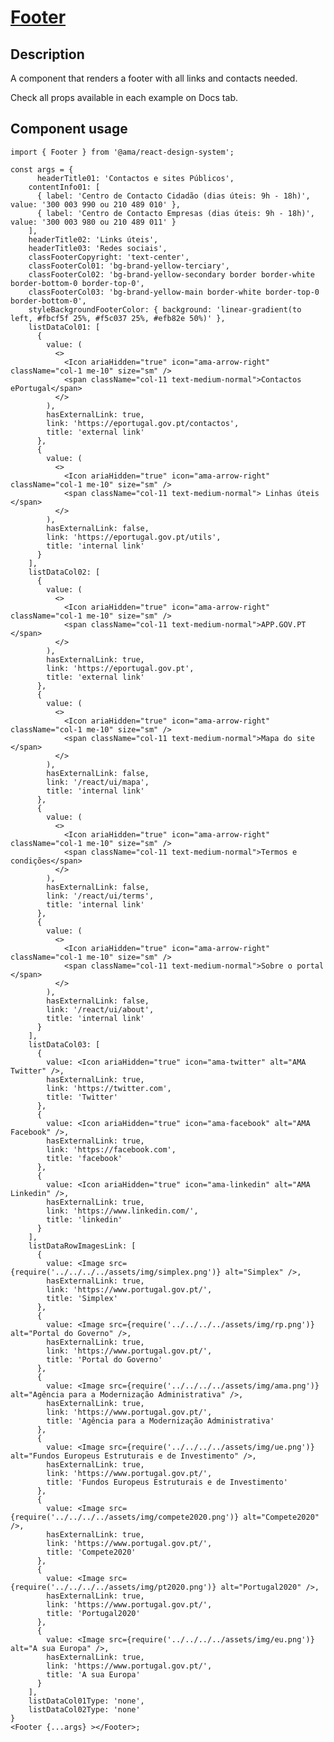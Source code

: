 
<Meta title="Components/Footer/Footer Docs" />

<h1 className="mb-32">
  <u>Footer</u>
</h1>

<h2>Description </h2>

<p className="fs-16">A component that renders a footer with all links and contacts needed.</p>
<p className="fs-16">Check all props available in each example on Docs tab.</p>

<h2>Component usage</h2>

```tsx
import { Footer } from '@ama/react-design-system';

const args = {
      headerTitle01: 'Contactos e sites Públicos',
    contentInfo01: [
      { label: 'Centro de Contacto Cidadão (dias úteis: 9h - 18h)', value: '300 003 990 ou 210 489 010' },
      { label: 'Centro de Contacto Empresas (dias úteis: 9h - 18h)', value: '300 003 980 ou 210 489 011' }
    ],
    headerTitle02: 'Links úteis',
    headerTitle03: 'Redes sociais',
    classFooterCopyright: 'text-center',
    classFooterCol01: 'bg-brand-yellow-terciary',
    classFooterCol02: 'bg-brand-yellow-secondary border border-white border-bottom-0 border-top-0',
    classFooterCol03: 'bg-brand-yellow-main border-white border-top-0 border-bottom-0',
    styleBackgroundFooterColor: { background: 'linear-gradient(to left, #fbcf5f 25%, #f5c037 25%, #efb82e 50%)' },
    listDataCol01: [
      {
        value: (
          <>
            <Icon ariaHidden="true" icon="ama-arrow-right" className="col-1 me-10" size="sm" />
            <span className="col-11 text-medium-normal">Contactos ePortugal</span>
          </>
        ),
        hasExternalLink: true,
        link: 'https://eportugal.gov.pt/contactos',
        title: 'external link'
      },
      {
        value: (
          <>
            <Icon ariaHidden="true" icon="ama-arrow-right" className="col-1 me-10" size="sm" />
            <span className="col-11 text-medium-normal"> Linhas úteis </span>
          </>
        ),
        hasExternalLink: false,
        link: 'https://eportugal.gov.pt/utils',
        title: 'internal link'
      }
    ],
    listDataCol02: [
      {
        value: (
          <>
            <Icon ariaHidden="true" icon="ama-arrow-right" className="col-1 me-10" size="sm" />
            <span className="col-11 text-medium-normal">APP.GOV.PT </span>
          </>
        ),
        hasExternalLink: true,
        link: 'https://eportugal.gov.pt',
        title: 'external link'
      },
      {
        value: (
          <>
            <Icon ariaHidden="true" icon="ama-arrow-right" className="col-1 me-10" size="sm" />
            <span className="col-11 text-medium-normal">Mapa do site </span>
          </>
        ),
        hasExternalLink: false,
        link: '/react/ui/mapa',
        title: 'internal link'
      },
      {
        value: (
          <>
            <Icon ariaHidden="true" icon="ama-arrow-right" className="col-1 me-10" size="sm" />
            <span className="col-11 text-medium-normal">Termos e condições</span>
          </>
        ),
        hasExternalLink: false,
        link: '/react/ui/terms',
        title: 'internal link'
      },
      {
        value: (
          <>
            <Icon ariaHidden="true" icon="ama-arrow-right" className="col-1 me-10" size="sm" />
            <span className="col-11 text-medium-normal">Sobre o portal </span>
          </>
        ),
        hasExternalLink: false,
        link: '/react/ui/about',
        title: 'internal link'
      }
    ],
    listDataCol03: [
      {
        value: <Icon ariaHidden="true" icon="ama-twitter" alt="AMA Twitter" />,
        hasExternalLink: true,
        link: 'https://twitter.com',
        title: 'Twitter'
      },
      {
        value: <Icon ariaHidden="true" icon="ama-facebook" alt="AMA Facebook" />,
        hasExternalLink: true,
        link: 'https://facebook.com',
        title: 'facebook'
      },
      {
        value: <Icon ariaHidden="true" icon="ama-linkedin" alt="AMA Linkedin" />,
        hasExternalLink: true,
        link: 'https://www.linkedin.com/',
        title: 'linkedin'
      }
    ],
    listDataRowImagesLink: [
      {
        value: <Image src={require('../../../../assets/img/simplex.png')} alt="Simplex" />,
        hasExternalLink: true,
        link: 'https://www.portugal.gov.pt/',
        title: 'Simplex'
      },
      {
        value: <Image src={require('../../../../assets/img/rp.png')} alt="Portal do Governo" />,
        hasExternalLink: true,
        link: 'https://www.portugal.gov.pt/',
        title: 'Portal do Governo'
      },
      {
        value: <Image src={require('../../../../assets/img/ama.png')} alt="Agência para a Modernização Administrativa" />,
        hasExternalLink: true,
        link: 'https://www.portugal.gov.pt/',
        title: 'Agência para a Modernização Administrativa'
      },
      {
        value: <Image src={require('../../../../assets/img/ue.png')} alt="Fundos Europeus Estruturais e de Investimento" />,
        hasExternalLink: true,
        link: 'https://www.portugal.gov.pt/',
        title: 'Fundos Europeus Estruturais e de Investimento'
      },
      {
        value: <Image src={require('../../../../assets/img/compete2020.png')} alt="Compete2020" />,
        hasExternalLink: true,
        link: 'https://www.portugal.gov.pt/',
        title: 'Compete2020'
      },
      {
        value: <Image src={require('../../../../assets/img/pt2020.png')} alt="Portugal2020" />,
        hasExternalLink: true,
        link: 'https://www.portugal.gov.pt/',
        title: 'Portugal2020'
      },
      {
        value: <Image src={require('../../../../assets/img/eu.png')} alt="A sua Europa" />,
        hasExternalLink: true,
        link: 'https://www.portugal.gov.pt/',
        title: 'A sua Europa'
      }
    ],
    listDataCol01Type: 'none',
    listDataCol02Type: 'none'
}
<Footer {...args} ></Footer>;
```
